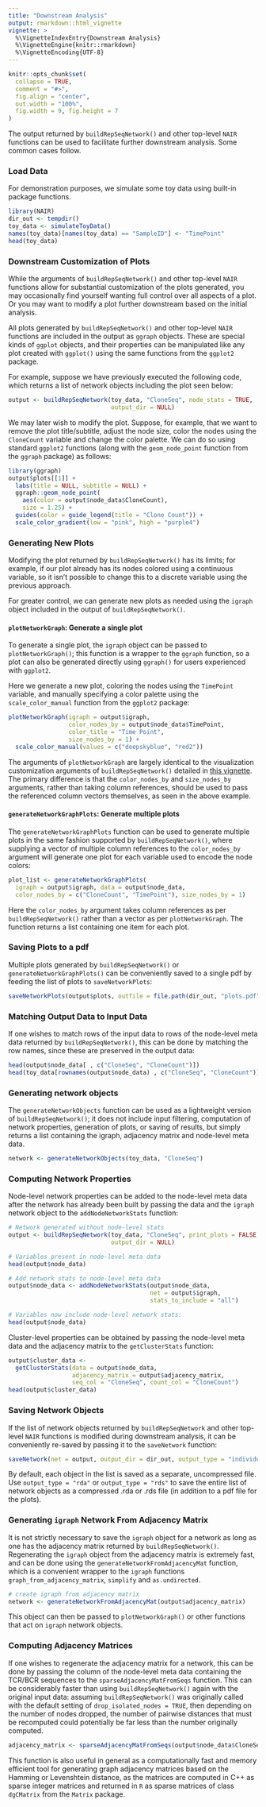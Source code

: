 ```yaml
---
title: "Downstream Analysis"
output: rmarkdown::html_vignette
vignette: >
  %\VignetteIndexEntry{Downstream Analysis}
  %\VignetteEngine{knitr::rmarkdown}
  %\VignetteEncoding{UTF-8}
---
```


```r
knitr::opts_chunk$set(
  collapse = TRUE,
  comment = "#>",
  fig.align = "center", 
  out.width = "100%",
  fig.width = 9, fig.height = 7
)
```


The output returned by `buildRepSeqNetwork()` and other top-level `NAIR` functions can be used to facilitate further downstream analysis. Some common cases follow.


### Load Data

For demonstration purposes, we simulate some toy data using built-in package functions.

```r
library(NAIR)
dir_out <- tempdir()
toy_data <- simulateToyData()
names(toy_data)[names(toy_data) == "SampleID"] <- "TimePoint"
head(toy_data)
```


### Downstream Customization of Plots

While the arguments of `buildRepSeqNetwork()` and other top-level `NAIR` functions allow for substantial customization of the plots generated, you may occasionally find yourself wanting full control over all aspects of a plot. Or you may want to modify a plot further downstream based on the initial analysis.

All plots generated by `buildRepSeqNetwork()` and other top-level `NAIR` functions are included in the output as `ggraph` objects. These are special kinds of `ggplot` objects, and their properties can be manipulated like any plot created with `ggplot()` using the same functions from the `ggplot2` package.

For example, suppose we have previously executed the following code, which returns a list of network objects including the plot seen below:
```r
output <- buildRepSeqNetwork(toy_data, "CloneSeq", node_stats = TRUE,
                             output_dir = NULL)
```

We may later wish to modify the plot. Suppose, for example, that we want to remove the plot title/subtitle, adjust the node size, color the nodes using the `CloneCount` variable and change the color palette. We can do so using standard `ggplot2` functions (along with the `geom_node_point` function from the `ggraph` package) as follows:

```r
library(ggraph)
output$plots[[1]] + 
  labs(title = NULL, subtitle = NULL) +  
  ggraph::geom_node_point(
    aes(color = output$node_data$CloneCount), 
    size = 1.25) +
  guides(color = guide_legend(title = "Clone Count")) + 
  scale_color_gradient(low = "pink", high = "purple4")  
```

### Generating New Plots

Modifying the plot returned by `buildRepSeqNetwork()` has its limits; for example, if our plot already has its nodes colored using a continuous variable, so it isn't possible to change this to a discrete variable using the previous approach. 

For greater control, we can generate new plots as needed using the `igraph` object included in the output of `buildRepSeqNetwork()`. 

#### `plotNetworkGraph`: Generate a single plot

To generate a single plot, the `igraph` object can be passed to `plotNetworkGraph()`; this function is a wrapper to the `ggraph` function, so a plot can also be generated directly using `ggraph()` for users experienced with `ggplot2`. 

Here we generate a new plot, coloring the nodes using the `TimePoint` variable, and manually specifying a color palette using the `scale_color_manual` function from the `ggplot2` package:

```r
plotNetworkGraph(igraph = output$igraph,
                 color_nodes_by = output$node_data$TimePoint,
                 color_title = "Time Point",
                 size_nodes_by = 1) +
  scale_color_manual(values = c("deepskyblue", "red2"))
```

The arguments of `plotNetworkGraph` are largely identical to the visualization customization arguments of `buildRepSeqNetwork()` detailed in [this vignette](network_visualization.html). The primary difference is that the `color_nodes_by` and `size_nodes_by` arguments, rather than taking column references, should be used to pass the referenced column vectors themselves, as seen in the above example.

#### `generateNetworkGraphPlots`: Generate multiple plots

The `generateNetworkGraphPlots` function can be used to generate multiple plots in the same fashion supported by `buildRepSeqNetwork()`, where supplying a vector of multiple column references to the `color_nodes_by` argument will generate one plot for each variable used to encode the node colors: 

```r
plot_list <- generateNetworkGraphPlots(
  igraph = output$igraph, data = output$node_data,
  color_nodes_by = c("CloneCount", "TimePoint"), size_nodes_by = 1)
```

Here the `color_nodes_by` argument takes column references as per `buildRepSeqNetwork()` rather than a vector as per `plotNetworkGraph`. The function returns a list containing one item for each plot.


### Saving Plots to a pdf

Multiple plots generated by `buildRepSeqNetwork()` or `generateNetworkGraphPlots()` can be conveniently saved to a single pdf by feeding the list of plots to `saveNetworkPlots`:

```r
saveNetworkPlots(output$plots, outfile = file.path(dir_out, "plots.pdf"))
```



### Matching Output Data to Input Data

If one wishes to match rows of the input data to rows of the node-level meta data returned by `buildRepSeqNetwork()`, this can be done by matching the row names, since these are preserved in the output data: 

```r
head(output$node_data[ , c("CloneSeq", "CloneCount")])
head(toy_data[rownames(output$node_data) , c("CloneSeq", "CloneCount")])
```



### Generating network objects

The `generateNetworkObjects` function can be used as a lightweight version of `buildRepSeqNetwork()`; it does not include input filtering, computation of network properties, generation of plots, or saving of results, but simply returns a list containing the igraph, adjacency matrix and node-level meta data.

```r
network <- generateNetworkObjects(toy_data, "CloneSeq")
```



### Computing Network Properties

Node-level network properties can be added to the node-level meta data after the network has already been built by passing the data and the `igraph` network object to the `addNodeNetworkStats` function:

```r
# Network generated without node-level stats
output <- buildRepSeqNetwork(toy_data, "CloneSeq", print_plots = FALSE,
                             output_dir = NULL)

# Variables present in node-level meta data
head(output$node_data)

# Add network stats to node-level meta data 
output$node_data <- addNodeNetworkStats(output$node_data,
                                        net = output$igraph,
                                        stats_to_include = "all")

# Variables now include node-level network stats:
head(output$node_data)
```

Cluster-level properties can be obtained by passing the node-level meta data and the adjacency matrix to the `getClusterStats` function:

```r
output$cluster_data <- 
  getClusterStats(data = output$node_data,
                  adjacency_matrix = output$adjacency_matrix,
                  seq_col = "CloneSeq", count_col = "CloneCount")
head(output$cluster_data)
```


### Saving Network Objects

If the list of network objects returned by `buildRepSeqNetwork` and other top-level `NAIR` functions is modified during downstream analysis, it can be conveniently re-saved by passing it to the `saveNetwork` function:

```r
saveNetwork(net = output, output_dir = dir_out, output_type = "individual")
```

By default, each object in the list is saved as a separate, uncompressed file. Use `output_type = "rda"` or `output_type = "rds"` to save the entire list of network objects as a compressed .rda or .rds file (in addition to a pdf file for the plots).



### Generating `igraph` Network From Adjacency Matrix

It is not strictly necessary to save the `igraph` object for a network as long as one has the adjacency matrix returned by `buildRepSeqNetwork()`. Regenerating the `igraph` object from the adjacency matrix is extremely fast, and can be done using the `generateNetworkFromAdjacencyMat` function, which is a convenient wrapper to the `igraph` functions `graph_from_adjacency_matrix`, `simplify` and `as.undirected`. 

```r
# create igraph from adjacency matrix
network <- generateNetworkFromAdjacencyMat(output$adjacency_matrix)
```

This object can then be passed to `plotNetworkGraph()` or other functions that act on `igraph` network objects.


### Computing Adjacency Matrices

If one wishes to regenerate the adjacency matrix for a network, this can be done by passing the column of the node-level meta data containing the TCR/BCR sequences to the `sparseAdjacencyMatFromSeqs` function. This can be considerably faster than using `buildRepSeqNetwork()` again with the original input data: assuming `buildRepSeqNetwork()` was originally called with the default setting of `drop_isolated_nodes = TRUE`, then depending on the number of nodes dropped, the number of pairwise distances that must be recomputed could potentially be far less than the number originally computed. 

```r
adjacency_matrix <- sparseAdjacencyMatFromSeqs(output$node_data$CloneSeq)
```

This function is also useful in general as a computationally fast and memory efficient tool for generating graph adjacency matrices based on the Hamming or Levenshtein distance, as the matrices are computed in C++ as sparse integer matrices and returned in `R` as sparse matrices of class `dgCMatrix` from the `Matrix` package.
